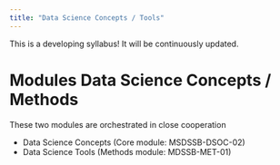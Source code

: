 ```yaml
---
title: "Data Science Concepts / Tools"
---
```


::: callout-note
This is a developing syllabus! It will be continuously updated.
:::

# Modules Data Science Concepts / Methods

These two modules are orchestrated in close cooperation

* Data Science Concepts (Core module: MSDSSB-DSOC-02)
* Data Science Tools (Methods module: MDSSB-MET-01)
